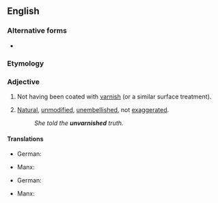 ==English==

===Alternative forms===
* {{alter|en|unvarnisht||obsolete}}

===Etymology===
{{af|en|un-|varnished}}

===Adjective===
{{en-adj|-}}

# Not having been coated with [[varnish]] (or a similar surface treatment).
# {{lb|en|figuratively|by extension}} [[natural|Natural]], [[unmodified]], [[unembellished]], not [[exaggerated]].
#: ''She told the '''unvarnished''' truth.''

====Translations====
{{trans-top|not having been coated with varnish}}
* German: {{t|de|unbehandelt}}
{{trans-mid}}
* Manx: {{t|gv|[[gyn]] [[follid]]}}
{{trans-bottom}}

{{trans-top|natural, unmodified, unembellished, not exaggerated}}
* German: {{t+|de|ungeschminkt}} {{qualifier|truth}}
{{trans-mid}}
* Manx: {{t|gv|lhome}}
{{trans-bottom}}